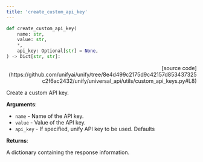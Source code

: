 ```yaml
---
title: 'create_custom_api_key'
---
```


```python
def create_custom_api_key(
    name: str,
    value: str,
    *,
    api_key: Optional[str] = None,
) -> Dict[str, str]:
```

<p align="right">[source code](https://github.com/unifyai/unify/tree/8e4d499c2175d9c42157d853437325c2f6ac2432/unify/universal_api/utils/custom_api_keys.py#L8)</p>

Create a custom API key.

**Arguments**:

- `name` - Name of the API key.
- `value` - Value of the API key.
- `api_key` - If specified, unify API key to be used. Defaults



**Returns**:

A dictionary containing the response information.